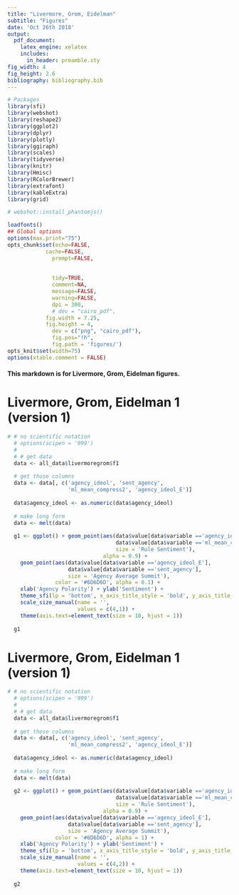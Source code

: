 ```yaml
---
title: "Livermore, Grom, Eidelman"
subtitle: "Figures"
date: 'Oct 26th 2018'
output: 
  pdf_document:
    latex_engine: xelatex
    includes:
      in_header: preamble.sty
fig_width: 4
fig_height: 2.6
bibliography: bibliography.bib
---
```



```r
# Packages
library(sfi)
library(webshot)
library(reshape2)
library(ggplot2)
library(dplyr)
library(plotly)
library(ggiraph)
library(scales)
library(tidyverse)
library(knitr)
library(Hmisc)
library(RColorBrewer)
library(extrafont)
library(kableExtra)
library(grid)

# webshot::install_phantomjs()

loadfonts()
## Global options
options(max.print="75")
opts_chunk$set(echo=FALSE,
            cache=FALSE,
              prompt=FALSE,
            
            
              tidy=TRUE,
              comment=NA,
              message=FALSE,
              warning=FALSE,
              dpi = 300,
              # dev = "cairo_pdf",
            fig.width = 7.25,
            fig.height = 4,
              dev = c("png", "cairo_pdf"),
              fig.pos="!h",
              fig.path = 'figures/')
opts_knit$set(width=75)
options(xtable.comment = FALSE)
```

#### This markdown is for Livermore, Grom, Eidelman figures.

\newpage

# Livermore, Grom, Eidelman 1 (version 1)

```r

# # no scientific notation
  # options(scipen = '999')
  # 
  # # get data 
  data <- all_data$livermoregrom$f1
  
  # get those columns 
  data <- data[, c('agency_ideol', 'sent_agency', 
                   'ml_mean_compress2', 'agency_ideol_E')]
  
  data$agency_ideol <- as.numeric(data$agency_ideol)
  
  # make long form
  data <- melt(data)
  
  g1 <- ggplot() + geom_point(aes(data$value[data$variable =='agency_ideol_E'], 
                                  data$value[data$variable =='ml_mean_compress2'], 
                                  size = 'Rule Sentiment'),
                              alpha = 0.9) +
    geom_point(aes(data$value[data$variable =='agency_ideol_E'], 
                   data$value[data$variable =='sent_agency'],
                   size = 'Agency Average Summit'), 
               color = '#6D6D6D', alpha = 0.1) +
    xlab('Agency Polarity') + ylab('Sentiment') +
    theme_sfi(lp = 'bottom', x_axis_title_style = 'bold', y_axis_title_style = 'bold') +
    scale_size_manual(name = '',
                      values = c(4,1)) +
    theme(axis.text=element_text(size = 10, hjust = 1))
  
  g1

```

# Livermore, Grom, Eidelman 1 (version 1)

```r

# # no scientific notation
  # options(scipen = '999')
  # 
  # # get data 
  data <- all_data$livermoregrom$f1
  
  # get those columns 
  data <- data[, c('agency_ideol', 'sent_agency', 
                   'ml_mean_compress2', 'agency_ideol_E')]
  
  data$agency_ideol <- as.numeric(data$agency_ideol)
  
  # make long form
  data <- melt(data)
  
  g2 <- ggplot() + geom_point(aes(data$value[data$variable =='agency_ideol_E'], 
                                  data$value[data$variable =='ml_mean_compress2'], 
                                  size = 'Rule Sentiment'),
                              alpha = 0.9) +
    geom_point(aes(data$value[data$variable =='agency_ideol_E'], 
                   data$value[data$variable =='sent_agency'],
                   size = 'Agency Average Summit'), 
               color = '#6D6D6D', alpha = 1) +
    xlab('Agency Polarity') + ylab('Sentiment') +
    theme_sfi(lp = 'bottom', x_axis_title_style = 'bold', y_axis_title_style = 'bold') +
    scale_size_manual(name = '',
                      values = c(4,2)) +
    theme(axis.text=element_text(size = 10, hjust = 1))
  
  g2

```